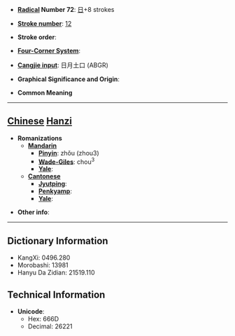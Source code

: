 * '''[[Wiktionary:Chinese radical index| Radical]] Number 72''': [[Wiktionary:Chinese radical index 日|日]]+8 strokes

* '''[[Wiktionary:Chinese total strokes index|Stroke number]]''': [[Wiktionary:Chinese total strokes index 12|12]]

* '''Stroke order''': 

* '''[[Wiktionary:Chinese four corner index|Four-Corner System]]''': 

* '''[[Wiktionary:Chinese Cangjie index|Cangjie input]]''': 日月土口 (ABGR)

* '''Graphical Significance and Origin''': 

* '''Common Meaning'''

----

== [[Chinese]] [[Hanzi]] ==

* '''Romanizations'''
** '''[[Mandarin]]'''
*** '''[[Pinyin]]''': zhǒu (zhou3)
*** '''[[Wade-Giles]]''': chou<sup>3</sup>
*** '''[[Yale]]''': 
** '''[[Cantonese]]'''
*** '''[[Jyutping]]''':
*** '''[[Penkyamp]]''': 
*** '''[[Yale]]''': 

* '''Other info''': 

----

== Dictionary Information ==

* KangXi: 0496.280
* Morobashi: 13981
* Hanyu Da Zidian: 21519.110

== Technical Information ==

* '''Unicode''':
** Hex: 666D
** Decimal: 26221